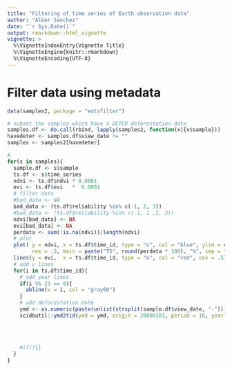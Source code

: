 ```yaml
---
title: "Filtering of time series of Earth observation data"
author: "Alber Sanchez"
date: "`r Sys.Date()`"
output: rmarkdown::html_vignette
vignette: >
  %\VignetteIndexEntry{Vignette Title}
  %\VignetteEngine{knitr::rmarkdown}
  %\VignetteEncoding{UTF-8}
---
```


# Filter data using metadata

```r
data(samples2, package = "eotsfilter")

# subset the samples which have a DETER deforestation date
samples.df <- do.call(rbind, lapply(samples2, function(x){x$sample}))
havedeter <- samples.df$view_date != ""
samples <- samples2[havedeter]

#
for(s in samples){
  sample.df <- s$sample
  ts.df <- s$time_series
  ndvi <- ts.df$ndvi * 0.0001
  evi <- ts.df$evi   *  0.0001
  # filter data
  #bad_data <- NA
  bad_data <- (ts.df$reliability %in% c(-1, 2, 3))
  #bad_data <- (ts.df$reliability %in% c(-1, 1 ,2, 3))
  ndvi[bad_data] <- NA
  evi[bad_data] <- NA
  perdata <- sum(!is.na(ndvi))/length(ndvi)
  # plot
  plot( y = ndvi, x = ts.df$time_id, type = "o", col = "blue", ylim = c(0,1), 
        cex = .5, main = paste("TS", round(perdata * 100), "%", sep = " "))
  lines(y = evi,  x = ts.df$time_id, type = "o", col = "red", cex = .5)
  # add v lines
  for(i in ts.df$time_id){
    # add year lines
    if(i %% 23 == 0){
      abline(v = i, col = "gray60")
    }
    # add deforestation date
    ymd <- as.numeric(paste(unlist(strsplit(sample.df$view_date, "-")), collapse = ""))
    scidbutil::ymd2tid(ymd = ymd, origin = 20000101, period = 16, yearly = TRUE)
    
    
    
    
    #if(){}
  }
}













```

